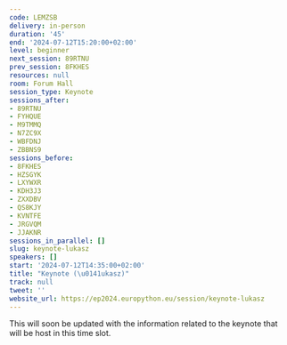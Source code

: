 ```yaml
---
code: LEMZSB
delivery: in-person
duration: '45'
end: '2024-07-12T15:20:00+02:00'
level: beginner
next_session: 89RTNU
prev_session: 8FKHES
resources: null
room: Forum Hall
session_type: Keynote
sessions_after:
- 89RTNU
- FYHQUE
- M9TMMQ
- N7ZC9X
- WBFDNJ
- ZBBNS9
sessions_before:
- 8FKHES
- HZSGYK
- LXYWXR
- KDH3J3
- ZXXDBV
- QS8KJY
- KVNTFE
- JRGVQM
- JJAKNR
sessions_in_parallel: []
slug: keynote-lukasz
speakers: []
start: '2024-07-12T14:35:00+02:00'
title: "Keynote (\u0141ukasz)"
track: null
tweet: ''
website_url: https://ep2024.europython.eu/session/keynote-lukasz
---
```


This will soon be updated with the information related to the keynote that will be host in this time slot.

